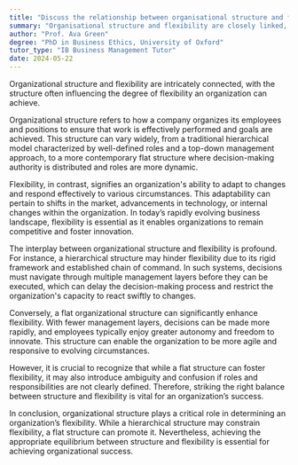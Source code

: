 ```yaml
---
title: "Discuss the relationship between organisational structure and flexibility"
summary: "Organisational structure and flexibility are closely linked, with the structure often determining the level of flexibility within an organisation."
author: "Prof. Ava Green"
degree: "PhD in Business Ethics, University of Oxford"
tutor_type: "IB Business Management Tutor"
date: 2024-05-22
---
```


Organizational structure and flexibility are intricately connected, with the structure often influencing the degree of flexibility an organization can achieve.

Organizational structure refers to how a company organizes its employees and positions to ensure that work is effectively performed and goals are achieved. This structure can vary widely, from a traditional hierarchical model characterized by well-defined roles and a top-down management approach, to a more contemporary flat structure where decision-making authority is distributed and roles are more dynamic.

Flexibility, in contrast, signifies an organization's ability to adapt to changes and respond effectively to various circumstances. This adaptability can pertain to shifts in the market, advancements in technology, or internal changes within the organization. In today’s rapidly evolving business landscape, flexibility is essential as it enables organizations to remain competitive and foster innovation.

The interplay between organizational structure and flexibility is profound. For instance, a hierarchical structure may hinder flexibility due to its rigid framework and established chain of command. In such systems, decisions must navigate through multiple management layers before they can be executed, which can delay the decision-making process and restrict the organization's capacity to react swiftly to changes.

Conversely, a flat organizational structure can significantly enhance flexibility. With fewer management layers, decisions can be made more rapidly, and employees typically enjoy greater autonomy and freedom to innovate. This structure can enable the organization to be more agile and responsive to evolving circumstances.

However, it is crucial to recognize that while a flat structure can foster flexibility, it may also introduce ambiguity and confusion if roles and responsibilities are not clearly defined. Therefore, striking the right balance between structure and flexibility is vital for an organization’s success.

In conclusion, organizational structure plays a critical role in determining an organization’s flexibility. While a hierarchical structure may constrain flexibility, a flat structure can promote it. Nevertheless, achieving the appropriate equilibrium between structure and flexibility is essential for achieving organizational success.
    
